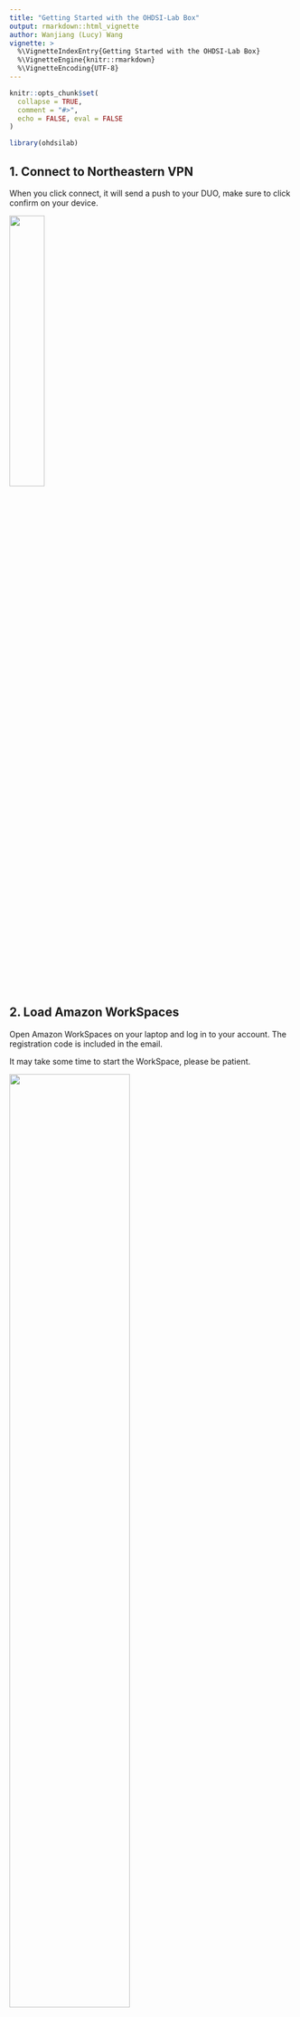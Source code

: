 ```yaml
---
title: "Getting Started with the OHDSI-Lab Box"
output: rmarkdown::html_vignette
author: Wanjiang (Lucy) Wang 
vignette: >
  %\VignetteIndexEntry{Getting Started with the OHDSI-Lab Box}
  %\VignetteEngine{knitr::rmarkdown}
  %\VignetteEncoding{UTF-8}
---
```


```r
knitr::opts_chunk$set(
  collapse = TRUE,
  comment = "#>",
  echo = FALSE, eval = FALSE
)
```

```r
library(ohdsilab)
```

## 1. Connect to Northeastern VPN

When you click connect, it will send a push to your DUO, make sure to click confirm on your device.

![](images/vpn-connect.png){width="35%"}

## 2. Load Amazon WorkSpaces

Open Amazon WorkSpaces on your laptop and log in to your account. The registration code is included in the email.

It may take some time to start the WorkSpace, please be patient.

![](images/AWS-log-in.png){width="65%"}

After you log in, you will receive an email from OHDSI.


![](images/email.png){width="65%"}

After logging in, your WorkSpace should look like this.


![](images/workspace.png){width="65%"}

## 3. Create concept sets

Now, you can start creating your concept sets and cohort.

When you try to create a concept set, it is recommended to open Athena on the side (<https://athena.ohdsi.org/search-terms/start>).

![](images/Athena.png){width="65%"}

Begin your search by exploring the concept you desire using Athena.

For example, if you want to create a concept set related to "aspirin", you can begin with searching "aspirin" in Athena.

![](images/aspirin.png){width="65%"}

We have a comprehensive list of items here, and to make the process more manageable, let's start by focusing on [standard concept]. If you don't find what you're looking for within this category, we can expand our search to include all items later on. This approach will help streamline the workload and ensure we cover everything effectively.

![](images/aspirin-standard.png){width="65%"}

Now, let's click on the first item to view its details. Additionally, you have the option to select 'hierarchy' to explore the related parent and children concepts. This will give you a better understanding of what you may want to include. Once you have a brief idea, you can proceed to ATLAS.

## 4. Move on to ATLAS

You can open OHDSI ATLAS and sign in to your account, using the user name and password given by the email.

![](images/ATLAS.png){width="65%"}

You begin with clicking "New Concept Set".

![](images/new-concept-set.png){width="65%"}

Then you type in your concept name, and click save button.

Then go to "search", type in the item you want. Notice, when you are creating the concept set, the cart symbol next to the Concept Set would be green.

In ATLAS, you have two search options: you can either search using the concept ID you obtained from Athena, or you can directly search for a term like 'Aspirin' in this case. It's important to note that the layout and order of items may vary between Athena and ATLAS.

![](images/aspirin-atlas.png){width="65%"}

You can also choose Standard Concept here.

You can sort the results by DRC (descendant record count) or RC (record count). Then you click on the item, and you can see the hierarchy.

![](images/hier.png){width="65%"}

Then you can choose this item, and if it has children concepts, and you think you also need them, you can also click the Descendants option, then add to the concept. If there are some items you don't want to include, you can choose the Exclude option.

You can click the save button again.

![](images/finish.png){width="65%"}

If there are other item you want to include, you can go back to search. Otherwise, you click the close button.

Now, you have already successfully created a concept set.

## Other Resources

I recommend you to watch following videos for more details about concept sets and cohort:

<https://youtu.be/mfjxNwn3KkM>

<https://youtu.be/2_JsAAFExMU>

<https://youtu.be/JQFGedOaNiw>
